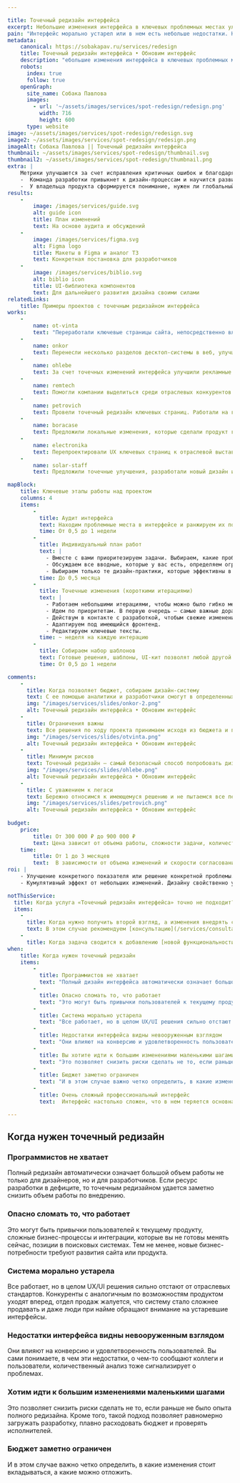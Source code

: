 ```yaml
---

title: Точечный редизайн интерфейса
excerpt: Небольшие изменения интерфейса в ключевых проблемных местах улучшат впечатление от вашего продукта и сделают его удобней. Мы найдем и подсветим все препятствия на пути пользователя, большие и малые. Вы решите, какие из них уберем в первую очередь.
pain: "Интерфейс морально устарел или в нем есть небольше недостатки. Но полностью переделать его нельзя: страшно сломать существующие процессы, не хватает программистов, слишком дорого и т.п."
metadata:
    canonical: https://sobakapav.ru/services/redesign
    title: Точечный редизайн интерфейса • Обновим интерфейс
    description: "ебольшие изменения интерфейса в ключевых проблемных местах улучшат впечатление от вашего продукта и сделают его удобней. Мы найдем и подсветим все препятствия на пути пользователя, большие и малые. Вы решите, какие из них уберем в первую очередь."
    robots:
      index: true
      follow: true
    openGraph:
      site_name: Собака Павлова
      images:
        - url: '~/assets/images/services/spot-redesign/redesign.png'
          width: 716
          height: 600
      type: website
image: ~/assets/images/services/spot-redesign/redesign.svg
image2: ~/assets/images/services/spot-redesign/redesign.png
imageAlt: Собака Павлова || Точечный редизайн интерфейса
thumbnail: ~/assets/images/services/spot-redesign/thumbnail.svg
thumbnail2: ~/assets/images/services/spot-redesign/thumbnail.png
extra: |
    Метрики улучшаются за счет исправления критичных ошибок и благодаря эффекту от множества небольших изменений.
    -  Команда разработки привыкнет к дизайн-процессам и научится развивать продукт своими силами.
    -  У владельца продукта сформируется понимание, нужен ли глобальный редизайн, или достаточно такого точечного рефакторинга.
results:
    -
        image: /images/services/guide.svg
        alt: guide icon
        title: План изменений
        text: На основе аудита и обсуждений
    -
        image: /images/services/figma.svg
        alt: Figma logo
        title: Макеты в Figma и аналог ТЗ
        text: Конкретная постановка для разработчиков
    -
        image: /images/services/biblio.svg
        alt: biblio icon
        title: UI-библиотека компонентов
        text: Для дальнейшего развития дизайна своими силами
relatedLinks:
    title: Примеры проектов с точечным редизайном интерфейса
works: 
    -
        name: ot-vinta
        text: "Переработали ключевые страницы сайта, непосредственно влияющие на конверсию. Результат: +4 000 000 ₽ за первые 8 месяцев."
    -
        name: onkor
        text: Перенесли несколько разделов десктоп-системы в веб, улучшив ключевые страницы.
    -
        name: ohlebe
        text: За счет точечных изменений интерфейса улучшили рекламные показатели профильного СМИ.
    -
        name: remtech
        text: Помогли компании выделиться среди отраслевых конкурентов за счет дизайна интерфейса.
    -
        name: petrovich
        text: Провели точечный редизайн ключевых страниц. Работали на грани внедрения в команду.
    -
        name: boracase
        text: Предложили локальные изменения, которые сделали продукт гораздо удобней — быстро и малыми усилиями.
    -
        name: electronika
        text: Перепроектировали UX ключевых страниц к отраслевой выставке.
    -
        name: solar-staff
        text: Предложили точечные улучшения, разработали новый дизайн и повысили конверсию в два раза.

mapBlock:
    title: Ключевые этапы работы над проектом
    columns: 4
    items:
        -
          title: Аудит интерфейса
          text: Находим проблемные места в интерфейсе и ранжируем их по степени критичности
          time: От 0,5 до 1 недели
        -
          title: Индивидуальный план работ
          text: |
            - Вместе с вами приоритезируем задачи. Выбираем, какие проблемы будем решать в первую очередь.
            - Обсуждаем все вводные, которые у вас есть, определяем ограничения.
            - Выбираем только те дизайн-практики, которые эффективны в вашем случае.
          time: До 0,5 месяца
        -
          title: Точечные изменения (короткими итерациями)
          text: |
            - Работаем небольшими итерациями, чтобы можно было гибко менять состав работ и глубину проработки.
            - Идем по приоритетам. В первую очередь — самые важные доработки.
            - Действум в контакте с разработкой, чтобым свежие изменения можно было быстро вносить.          
            - Адаптируем под имеющийся фронтенд.
            - Редактируем ключевые тексты.
          time: ~ неделя на каждую интерацию
        -
          title: Собираем набор шаблонов
          text: Готовые решения, шаблоны, UI-кит позволят любой другой команде продолжить развивать и улучшать продукт.
          time: От 0,5 до 1 недели

comments:
    -
      title: Когда позволяет бюджет, собираем дизайн-систему
      text: С ее помощью аналитики и разработчики смогут в определенных пределах поддерживать и развивать продукт самостоятельно.
      img: "/images/services/slides/onkor-2.png"
      alt: Точечный редизайн интерфейса • Обновим интерфейс
    -
      title: Ограничения важны
      text: Все решения по ходу проекта принимаем исходя из бюджета и приоритетов.
      img: "/images/services/slides/otvinta.png"
      alt: Точечный редизайн интерфейса • Обновим интерфейс
    -
      title: Минимум рисков
      text: Точечный редизайн — самый безопасный способ попробовать дизайн, не ставя под угрозу работоспособность системы или продукта.
      img: "/images/services/slides/ohlebe.png"
      alt: Точечный редизайн интерфейса • Обновим интерфейс
    -
      title: С уважением к легаси
      text: Бережно относимся к имеющемуся решению и не пытаемся все переделать.
      img: "/images/services/slides/petrovich.png"
      alt: Точечный редизайн интерфейса • Обновим интерфейс
  
budget:
    price:
        title: От 300 000 ₽ до 900 000 ₽
        text: Цена зависит от объема работы, сложности задачи, количества вовлеченных пользователей и необходимости проведения тестирования
    time:
        title: От 1 до 3 месяцев
        text:  В зависимости от объема изменений и скорости согласования.
roi: |
    - Улучшение конкретного показателя или решение конкретной проблемы. Например, более выгодно представлять продукт на выставках, повысить конверсию, снизить порог вхождения, ускорить работу оператора и снизить количество ошибок, уменьшить затраты на обучение новых специалистов и т.д.
    - Кумулятивный эффект от небольших изменений. Дизайну свойственно устаревать. Продукт, как любая система, требует внимания, поддержки, исправления ошибок, до которых не было дела раньше. Влияние каждого микроизменения может быть ничтожным, но такие изменения в сумме дают качественные рост или как минимум позволяют поддерживать систему в рамках отраслевых стандартов.

notThisService:
  title: Когда услуга «Точечный редизайн интерфейса» точно не подходит?
  items:
    -
      title: Когда нужно получить второй взгляд, а изменения внедрять самостоятельно или позднее
      text: В этом случае рекомендуем [консультацию](/services/consultation) или [аудит](/services/ux-audit).
    -
      title: Когда задача сводится к добавлению [новой функциональности](/services/new-features).
when:
    title: Когда нужен точечный редизайн
    items:
        -
          title: Программистов не хватает
          text: "Полный дизайн интерфейса автоматически означает большой объем работы не только для дизайнеров, но и для разработчиков. Если ресурс разработки в дефиците, то точечным редизайном удается заметно снизить объем работы по внедрению."
        -
          title: Опасно сломать то, что работает
          text: "Это могут быть привычки пользователей к текущему продукту, сложные бизнес-процессы и интеграции, которые вы не готовы менять сейчас, позиции в поисковых системах. Тем не менее, новые бизнес-потребности требуют развития сайта или продукта."
        -
          title: Система морально устарела
          text: "Все работает, но в целом UX/UI решения сильно отстают от отраслевых стандартов. Конкуренты с аналогичным по возможностям продуктом уходят вперед, отдел продаж жалуется, что систему стало сложнее продавать и даже люди при найме обращают внимание на устаревшие интерфейсы."
        -
          title: Недостатки интерфейса видны невооруженным взглядом
          text: "Они влияют на конверсию и удовлетворенность пользователей. Вы сами понимаете, в чем эти недостатки, о чем-то сообщают коллеги и пользователи, количественный анализ тоже сигнализирует о проблемах."
        -
          title: Вы хотите идти к большим изменениями маленькими шагами
          text: "Это позволяет снизить риски сделать не то, если раньше не было опыта полного редизайна. Кроме того, такой подход позволяет равномерно загружать разработку, плавно расходовать бюджет и проверять исполнителей."
        -
          title: Бюджет заметно ограничен
          text: "И в этом случае важно четко определить, в какие изменения стоит вкладываться, а какие можно отложить."
        -
          title: Очень сложный профессиональный интерфейс
          text:  Интерфейс настолько сложен, что в нем теряется основная функциональность.

---
```


## Когда нужен точечный редизайн

### Программистов не хватает

Полный редизайн автоматически означает большой объем работы не только для дизайнеров, но и для разработчиков. Если ресурс разработки в дефиците, то точечным редизайном удается заметно снизить объем работы по внедрению.

### Опасно сломать то, что работает

Это могут быть привычки пользователей к текущему продукту, сложные бизнес-процессы и интеграции, которые вы не готовы менять сейчас, позиции в поисковых системах. Тем не менее, новые бизнес-потребности требуют развития сайта или продукта.

### Система морально устарела

Все работает, но в целом UX/UI решения сильно отстают от отраслевых стандартов. Конкуренты с аналогичным по возможностям продуктом уходят вперед, отдел продаж жалуется, что систему стало сложнее продавать и даже люди при найме обращают внимание на устаревшие интерфейсы. 

### Недостатки интерфейса видны невооруженным взглядом

Они влияют на конверсию и удовлетворенность пользователей. Вы сами понимаете, в чем эти недостатки, о чем-то сообщают коллеги и пользователи, количественный анализ тоже сигнализирует о проблемах.

### Хотим идти к большим изменениями маленькими шагами

Это позволяет снизить риски сделать не то, если раньше не было опыта полного редизайна. Кроме того, такой подход позволяет равномерно загружать разработку, плавно расходовать бюджет и проверять исполнителей. 

### Бюджет заметно ограничен

И в этом случае важно четко определить, в какие изменения стоит вкладываться, а какие можно отложить.
